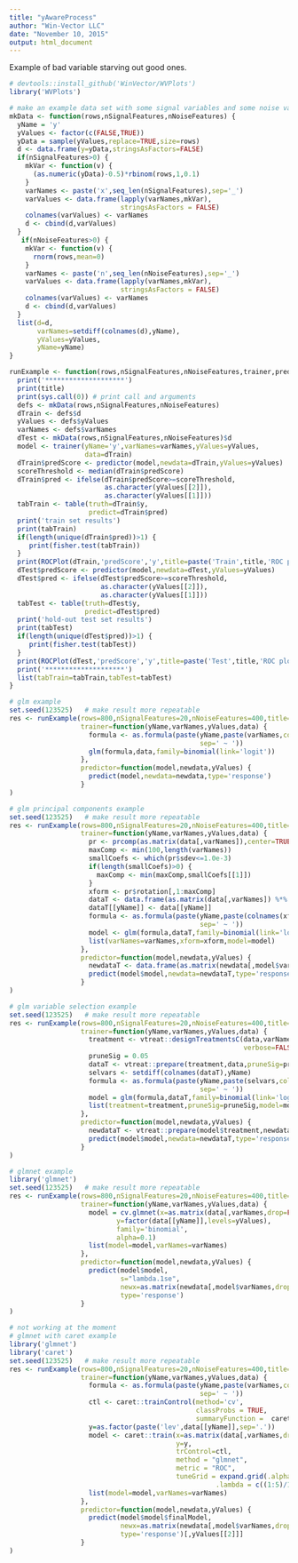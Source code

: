 ```yaml
---
title: "yAwareProcess"
author: "Win-Vector LLC"
date: "November 10, 2015"
output: html_document
---
```


Example of bad variable starving out good ones.


```r
# devtools::install_github('WinVector/WVPlots')
library('WVPlots')

# make an example data set with some signal variables and some noise variables
mkData <- function(rows,nSignalFeatures,nNoiseFeatures) {
  yName = 'y'
  yValues <- factor(c(FALSE,TRUE))
  yData = sample(yValues,replace=TRUE,size=rows)
  d <- data.frame(y=yData,stringsAsFactors=FALSE)
  if(nSignalFeatures>0) {
    mkVar <- function(v) {
      (as.numeric(yData)-0.5)*rbinom(rows,1,0.1)
    }
    varNames <- paste('x',seq_len(nSignalFeatures),sep='_')
    varValues <- data.frame(lapply(varNames,mkVar),
                            stringsAsFactors = FALSE)
    colnames(varValues) <- varNames
    d <- cbind(d,varValues)
  }
   if(nNoiseFeatures>0) {
    mkVar <- function(v) {
      rnorm(rows,mean=0)
    }
    varNames <- paste('n',seq_len(nNoiseFeatures),sep='_')
    varValues <- data.frame(lapply(varNames,mkVar),
                            stringsAsFactors = FALSE)
    colnames(varValues) <- varNames
    d <- cbind(d,varValues)
  }
  list(d=d,
       varNames=setdiff(colnames(d),yName),
       yValues=yValues,
       yName=yName)
}

runExample <- function(rows,nSignalFeatures,nNoiseFeatures,trainer,predictor,title) {
  print('********************')
  print(title)
  print(sys.call(0)) # print call and arguments
  defs <- mkData(rows,nSignalFeatures,nNoiseFeatures)
  dTrain <- defs$d
  yValues <- defs$yValues
  varNames <- defs$varNames
  dTest <- mkData(rows,nSignalFeatures,nNoiseFeatures)$d
  model <- trainer(yName='y',varNames=varNames,yValues=yValues,
                   data=dTrain)
  dTrain$predScore <- predictor(model,newdata=dTrain,yValues=yValues)
  scoreThreshold <- median(dTrain$predScore)
  dTrain$pred <- ifelse(dTrain$predScore>=scoreThreshold,
                        as.character(yValues[[2]]),
                        as.character(yValues[[1]]))
  tabTrain <- table(truth=dTrain$y,
                    predict=dTrain$pred)
  print('train set results')
  print(tabTrain)
  if(length(unique(dTrain$pred))>1) {
     print(fisher.test(tabTrain))
  }
  print(ROCPlot(dTrain,'predScore','y',title=paste('Train',title,'ROC plot')))
  dTest$predScore <- predictor(model,newdata=dTest,yValues=yValues)
  dTest$pred <- ifelse(dTest$predScore>=scoreThreshold,
                       as.character(yValues[[2]]),
                       as.character(yValues[[1]]))
  tabTest <- table(truth=dTest$y,
                   predict=dTest$pred)
  print('hold-out test set results')
  print(tabTest)
  if(length(unique(dTest$pred))>1) {
     print(fisher.test(tabTest))
  }
  print(ROCPlot(dTest,'predScore','y',title=paste('Test',title,'ROC plot')))
  print('********************')
  list(tabTrain=tabTrain,tabTest=tabTest)
}
```


```r
# glm example
set.seed(123525)   # make result more repeatable
res <- runExample(rows=800,nSignalFeatures=20,nNoiseFeatures=400,title='glm',
                  trainer=function(yName,varNames,yValues,data) {
                    formula <- as.formula(paste(yName,paste(varNames,collapse=' + '),
                                                sep=' ~ '))
                    glm(formula,data,family=binomial(link='logit')) 
                  },
                  predictor=function(model,newdata,yValues) { 
                    predict(model,newdata=newdata,type='response')
                  }
)
```



```r
# glm principal components example
set.seed(123525)   # make result more repeatable
res <- runExample(rows=800,nSignalFeatures=20,nNoiseFeatures=400,title='GLM principal components',
                  trainer=function(yName,varNames,yValues,data) {
                    pr <- prcomp(as.matrix(data[,varNames]),center=TRUE,scale=TRUE)
                    maxComp <- min(100,length(varNames))
                    smallCoefs <- which(pr$sdev<=1.0e-3)
                    if(length(smallCoefs)>0) {
                      maxComp <- min(maxComp,smallCoefs[[1]])
                    }
                    xform <- pr$rotation[,1:maxComp]
                    dataT <- data.frame(as.matrix(data[,varNames]) %*% xform)
                    dataT[[yName]] <- data[[yName]]
                    formula <- as.formula(paste(yName,paste(colnames(xform),collapse=' + '),
                                                sep=' ~ '))
                    model <- glm(formula,dataT,family=binomial(link='logit'))
                    list(varNames=varNames,xform=xform,model=model)
                  },
                  predictor=function(model,newdata,yValues) { 
                    newdataT <- data.frame(as.matrix(newdata[,model$varNames]) %*% model$xform)
                    predict(model$model,newdata=newdataT,type='response')
                  }
)
```




```r
# glm variable selection example
set.seed(123525)   # make result more repeatable
res <- runExample(rows=800,nSignalFeatures=20,nNoiseFeatures=400,title='GLM with variable selection',
                  trainer=function(yName,varNames,yValues,data) {
                    treatment <- vtreat::designTreatmentsC(data,varNames,yName,TRUE,
                                                           verbose=FALSE)
                    pruneSig = 0.05
                    dataT <- vtreat::prepare(treatment,data,pruneSig=pruneSig)
                    selvars <- setdiff(colnames(dataT),yName)
                    formula <- as.formula(paste(yName,paste(selvars,collapse=' + '),
                                                sep=' ~ '))
                    model = glm(formula,dataT,family=binomial(link='logit'))
                    list(treatment=treatment,pruneSig=pruneSig,model=model)
                  },
                  predictor=function(model,newdata,yValues) { 
                    newdataT <- vtreat::prepare(model$treatment,newdata,pruneSig=model$pruneSig)
                    predict(model$model,newdata=newdataT,type='response')
                  }
)
```


```r
# glmnet example
library('glmnet')
set.seed(123525)   # make result more repeatable
res <- runExample(rows=800,nSignalFeatures=20,nNoiseFeatures=400,title='glmnet',
                  trainer=function(yName,varNames,yValues,data) {
                    model = cv.glmnet(x=as.matrix(data[,varNames,drop=FALSE]),
                           y=factor(data[[yName]],levels=yValues),
                           family='binomial',
                           alpha=0.1)
                    list(model=model,varNames=varNames)
                  },
                  predictor=function(model,newdata,yValues) { 
                    predict(model$model,
                            s="lambda.1se",
                            newx=as.matrix(newdata[,model$varNames,drop=FALSE]),
                            type='response')
                  }
)
```


```r
# not working at the moment
# glmnet with caret example
library('glmnet')
library('caret')
set.seed(123525)   # make result more repeatable
res <- runExample(rows=800,nSignalFeatures=20,nNoiseFeatures=400,title='GLMnet caret',
                  trainer=function(yName,varNames,yValues,data) {
                    formula <- as.formula(paste(yName,paste(varNames,collapse=' + '),
                                                sep=' ~ '))
                    ctl <- caret::trainControl(method='cv',
                                               classProbs = TRUE,
                                               summaryFunction =  caret::twoClassSummary)
                    y=as.factor(paste('lev',data[[yName]],sep='.'))
                    model <- caret::train(x=as.matrix(data[,varNames,drop=FALSE]),
                                          y=y,
                                          trControl=ctl,
                                          method = "glmnet",
                                          metric = "ROC",
                                          tuneGrid = expand.grid(.alpha = seq(.05, 1, length = 15),
                                                    .lambda = c((1:5)/10)))
                    list(model=model,varNames=varNames)
                  },
                  predictor=function(model,newdata,yValues) { 
                    predict(model$model$finalModel,
                            newx=as.matrix(newdata[,model$varNames,drop=FALSE]),
                            type='response')[,yValues[[2]]]
                  }
)
```



